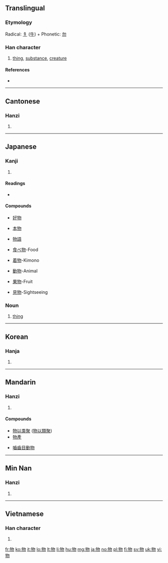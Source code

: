 ==Translingual==
{{Han stroke|[[Image:物-bw.png|250px]]}}

===Etymology===
Radical: [[牜]] ([[牛]]) + Phonetic: [[勿]]

===Han character===
{{Han char|rn=93|rad=牛|as=04|sn=8|four=2752<sub>0</sub>|canj=竹手心竹竹 (HQPHH)|ids=⿰[[牜]][[勿]]}}

# [[thing]], [[substance]], [[creature]]

====References====
* {{Han ref|kx=0699.090|dkj=19959|dj=1111.090|hdz=31805.030|uh=7269|ud=29289|bh=AAAB|bd=43691}}

----

==Cantonese==

===Hanzi===
{{yue-hanzi|jyut=|y=mat6}}

# {{defn|Cantonese}}

----

==Japanese==

===Kanji===
{{ja-kanji|grade=3|rs=牛04}}

# {{defn|Japanese}}

====Readings====
* {{ja-readings|on=[[ぶつ]] ([[butsu]]), [[もつ]] ([[motsu]])|kun=[[もの]] ([[mono]])}}

====Compounds====
{{top4}}
* [[好物]]

* [[本物]]

* [[物語]]

* [[食べ物]]-Food

* [[着物]]-Kimono

* [[動物]]-Animal

* [[果物]]-Fruit

* [[見物]]-Sightseeing


{{bottom}}

===Noun===
{{ja-noun|k|hira=もの|rom=mono}}

# [[thing]]

----

==Korean==

===Hanja===
{{ko-hanja|hangeul=물|rv=mul|mr=mul|y=mul|eumhun=물건|ehrv=mulgeon|ehmr=mulgŏn|ehy=mwulken}}

# {{defn|Korean}}

----

==Mandarin==

===Hanzi===
{{cmn-hanzi|pin=[[wù]] ([[wu4]])|wg=wu<sup>4</sup>}}

# {{defn|Mandarin}}

====Compounds====
{{top2}}
* [[物以类聚]] ([[物以類聚]])
* [[物產]]
{{mid2}}
* [[嚙齒目動物]]
{{bottom}}

----

==Min Nan==

===Hanzi===
{{nan-hanzi|poj=bu̍t (but<sup>8</sup>), mn̍g (mng<sup>8</sup>), mi̍h (mih<sup>8</sup>)}}

# {{defn|Min Nan}}

----

==Vietnamese==

===Han character===
{{vi-hantu|vật}}

# {{defn|Vietnamese}}

[[fr:物]]
[[ko:物]]
[[it:物]]
[[lo:物]]
[[lt:物]]
[[li:物]]
[[hu:物]]
[[mg:物]]
[[ja:物]]
[[no:物]]
[[pl:物]]
[[fi:物]]
[[sv:物]]
[[uk:物]]
[[vi:物]]